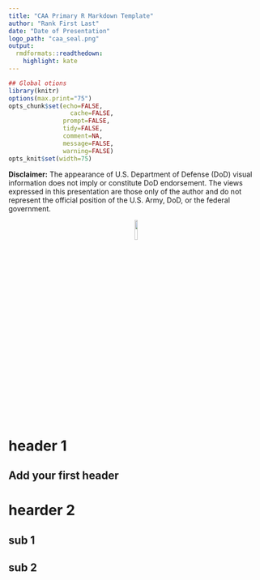 ```yaml
---
title: "CAA Primary R Markdown Template"
author: "Rank First Last"
date: "Date of Presentation"
logo_path: "caa_seal.png"
output:
  rmdformats::readthedown:
    highlight: kate
---
```


```r
## Global otions
library(knitr)
options(max.print="75")
opts_chunk$set(echo=FALSE,
	             cache=FALSE,
               prompt=FALSE,
               tidy=FALSE,
               comment=NA,
               message=FALSE,
               warning=FALSE)
opts_knit$set(width=75)
```

**Disclaimer:** The appearance of U.S. Department of Defense (DoD) visual information does not imply or constitute DoD endorsement. The views expressed in this presentation are those only of the author and do not represent the official position of the U.S. Army, DoD, or the federal government.

<center>
![](caa_seal.png){width=10%}
</center>

# header 1

## Add your first header

# hearder 2

## sub 1

## sub 2
